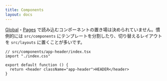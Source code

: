 ```yaml
---
title: Components
layout: docs
---
```



[Global](/docs/global)・[Pages](/docs/pages) で読み込むコンポーネントの置き場は決められていません。慣例的には `src/components` にテンプレートを分割したり、切り替えるレイアウトを `src/layouts` に置くことが多いです。

<InfoComponents />

```tsx
// src/components/app-header/index.tsx
import "./index.css"

export default function () {
  return <header className="app-header">HEADER</header>
}
```
